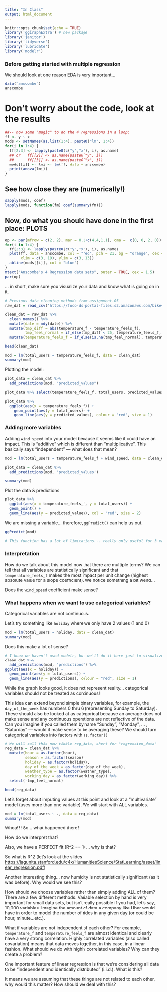 ```yaml
---
title: "In Class"
output: html_document
---
```


```r
knitr::opts_chunk$set(echo = TRUE)
library('ggiraphExtra') # new package
library('janitor')
library('tidyverse')
library('lubridate')
library('modelr')
```


### Before getting started with multiple regression  

We should look at one reason EDA is very important...
```r
data("anscombe")
anscombe
```


# Don't worry about the code, look at the results
```r
##-- now some "magic" to do the 4 regressions in a loop:
ff <- y ~ x
mods <- setNames(as.list(1:4), paste0("lm", 1:4))
for(i in 1:4) {
  ff[2:3] <- lapply(paste0(c("y","x"), i), as.name)
  ## or   ff[[2]] <- as.name(paste0("y", i))
  ##      ff[[3]] <- as.name(paste0("x", i))
  mods[[i]] <- lmi <- lm(ff, data = anscombe)
  print(anova(lmi))
}
```


## See how close they are (numerically!)
```r
sapply(mods, coef)
lapply(mods, function(fm) coef(summary(fm)))
```


## Now, do what you should have done in the first place: PLOTS
```r
op <- par(mfrow = c(2, 2), mar = 0.1+c(4,4,1,1), oma =  c(0, 0, 2, 0))
for(i in 1:4) {
  ff[2:3] <- lapply(paste0(c("y","x"), i), as.name)
  plot(ff, data = anscombe, col = "red", pch = 21, bg = "orange", cex = 1.2,
       xlim = c(3, 19), ylim = c(3, 13))
  abline(mods[[i]], col = "blue")
}
mtext("Anscombe's 4 Regression data sets", outer = TRUE, cex = 1.5)
par(op)
```

... in short, make sure you visualize your data and know what is going on in it.


```r
# Previous data cleaning methods from assignment-05
raw_dat = read_csv('https://foco-ds-portal-files.s3.amazonaws.com/bike+data.csv')

clean_dat = raw_dat %>%
  clean_names() %>%
  mutate(date = mdy(date)) %>%
  mutate(tmp_diff = abs(temperature_f - temperature_feels_f),
         tmp_feel_normal = if_else(tmp_diff < 25, temperature_feels_f, NA_real_)) %>%
  mutate(temperature_feels_f = if_else(is.na(tmp_feel_normal), temperature_f, temperature_feels_f))

head(clean_dat)
```


```r
mod = lm(total_users ~ temperature_feels_f, data = clean_dat)
summary(mod)
```


Plotting the model:
```r
plot_data = clean_dat %>% 
  add_predictions(mod, "predicted_values")

plot_data %>% select(temperature_feels_f, total_users, predicted_values)
```


```r
plot_data %>%
  ggplot(aes(x = temperature_feels_f)) + 
    geom_point(aes(y = total_users)) + 
    geom_line(aes(y = predicted_values), colour = "red", size = 1)
```


### Adding more variables  

Adding `wind_speed` into your model because it seems like it could have an impact. This is "additive" which is different than "multiplicative". This basically says "independent" --- what does that mean?
```r
mod = lm(total_users ~ temperature_feels_f + wind_speed, data = clean_dat)

plot_data = clean_dat %>%
  add_predictions(mod, 'predicted_values')

summary(mod)
```

Plot the data & predictions
```r
plot_data %>%
  ggplot(aes(x = temperature_feels_f, y = total_users)) + 
  geom_point() +
  geom_line(aes(y = predicted_values), col = 'red', size = 2)
```

We are missing a variable... therefore, `ggPredict()` can help us out.
```r
ggPredict(mod)

# This function has a lot of limitations... really only useful for 3 variables and any categorical must be binary.
```


### Interpretation  

How do we talk about this model now that there are multiple terms? We can tell that all variables are statistically significant and that `temperature_feels_f` makes the most impact per unit change (highest absolute value for a slope coefficient). We notice something a bit weird... 

Does the `wind_speed` coefficient make sense?


### What happens when we want to use categorical variables?  

Categorical variables are not continuous. 

Let's try something like `holiday` where we only have 2 values (1 and 0)
```r
mod = lm(total_users ~ holiday, data = clean_dat)
summary(mod)
```

Does this make a lot of sense?
```r
# I know we haven't used modelr, but we'll do it here just to visualize results
clean_dat %>% 
  add_predictions(mod, "predictions") %>%
ggplot(aes(x = holiday)) + 
  geom_point(aes(y = total_users)) + 
  geom_line(aes(y = predictions), colour = "red", size = 1)
```


While the graph looks good, it does not represent reality... categorical variables should not be treated as continuous!

This idea can extend beyond simple binary variables, for example, the `day_of_the_week` has numbers 0 thru 6 (representing Sunday to Saturday). These should also be looked at as categorical because an average does not make sense and any continuous operations are not reflective of the data. Can you imagine if you called them by name "Sunday", "Monday", ... , "Saturday" --- would it make sense to be averaging these? We should turn categorical variables into factors with `as.factor()`
```r
# We will call this new tibble reg_data, short for "regression_data"
reg_data = clean_dat %>%
  mutate(hour = as.factor(hour),
         season = as.factor(season),
         holiday = as.factor(holiday),
         day_of_the_week = as.factor(day_of_the_week),
         weather_type = as.factor(weather_type),
         working_day = as.factor(working_day)) %>%
  select(-tmp_feel_normal)

head(reg_data)
```

Let's forget about imputing values at this point and look at a "multivariate" model (uses more than one variable). We will start with ALL variables.
```r
mod = lm(total_users ~ ., data = reg_data)
summary(mod)
```


Whoa!?! So... what happened there? 

How do we interpret that? 

Also, we have a PERFECT fit (R^2 == 1) ... why is that?

So what is R^2 (let's look at the slides <https://lagunita.stanford.edu/c4x/HumanitiesScience/StatLearning/asset/linear_regression.pdf>)

Another interesting thing... now humidity is not statistically significant (as it was before). Why would we see this?


How should we choose variables rather than simply adding ALL of them? There are a few different methods. Variable selection by hand is very important for small data sets, but isn't really possible if you had, let's say, 10,000 variables. Imagine the amount of data a company like Uber would have in order to model the number of rides in any given day (or could be hour, minute...etc.).


What if variables are not independent of each other? For example, `temperature_f` and `temperature_feels_f` are almost identical and clearly have a very strong correlation. Highly correlated variables (also called covariation) means that data moves together, in this case, in a linear fashion. What should we do with highly correlated variables? Why can they create a problem?


One important feature of linear regression is that we're considering all data to be "independent and identically distributed" (i.i.d.). What is this? 


It means we are assuming that these things are not related to each other, why would this matter? How should we deal with this?

